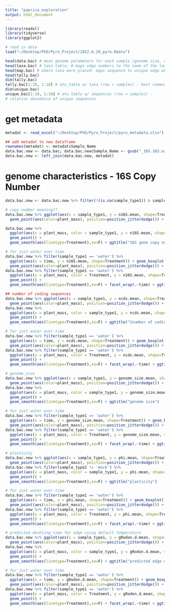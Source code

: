 ```yaml
---
title: "paprica_exploration"
output: html_document
---
```


```r
library(readxl)
library(tidyverse)
library(ggplot2)
```


```r
# read in data
load("~/Desktop/PhD/Pyro_Project/2022.6.29_pyro.Rdata")

head(data.bac) # mean genome parameters for each sample (genome size, etc.)
head(taxa.bac) # taxa table; # maps edge numbers to the name of the lowest consensus taxonomy
head(map.bac) # where taxa were placed- maps sequence to unique edge where it was placed
head(tally.bac)
dim(tally.bac)
tally.bac[1:10, 1:10] # otu_table w/ taxa (row = samples) - best community structure?
dim(unique.bac)
unique.bac[1:10, 1:10] # otu table w/ sequences (row = samples) - 
# relative abundance of unique sequences
```
# get metadata
```r
metadat <- read_excel("~/Desktop/PhD/Pyro_Project/pyro_metadata.xlsx")

## add metadat to new dataframe
rownames(metadat) <- metadat$Sample_Name
data.bac.new <- data.bac; data.bac.new$Sample_Name <- gsub("_16S.16S.exp.", "", rownames(data.bac.new))
data.bac.new <- left_join(data.bac.new, metadat)

```


# genome characteristics - 16S Copy Number
```r
data.bac.new <- data.bac.new %>% filter(!(is.na(sample_type1)) & sample_type1 != 'mock') 

# copy number meaning??
data.bac.new %>% ggplot(aes(x = sample_type1, y = n16S.mean, shape=Treatment)) + geom_boxplot() + 
  geom_point(aes(color=plant_mass), position=position_jitterdodge()) + ggtitle("16S gene copy number")

data.bac.new %>% 
  ggplot(aes(x = plant_mass, color = sample_type1, y = n16S.mean, shape=Treatment)) + 
  geom_point() + 
  geom_smooth(aes(linetype=Treatment),se=F) + ggtitle("16S gene copy number")

# for just water over time
data.bac.new %>% filter(sample_type1 == 'water') %>%
  ggplot(aes(x = time, y = n16S.mean, shape=Treatment)) + geom_boxplot() + 
  geom_point(aes(color=plant_mass), position=position_jitterdodge()) + ggtitle("16S gene copy number")
data.bac.new %>% filter(sample_type1 == 'water') %>%
  ggplot(aes(x = plant_mass, color = Treatment, y = n16S.mean, shape=Treatment)) + 
  geom_point() + 
  geom_smooth(aes(linetype=Treatment),se=F) + facet_wrap(.~time) + ggtitle("16S gene copy number")
```


```r
## number of coding sequences
data.bac.new %>% ggplot(aes(x = sample_type1, y = ncds.mean, shape=Treatment)) + geom_boxplot() + 
  geom_point(aes(color=plant_mass), position=position_jitterdodge()) + ggtitle("number of coding sequences")
data.bac.new %>% 
  ggplot(aes(x = plant_mass, color = sample_type1, y = ncds.mean, shape=Treatment)) + 
  geom_point() + 
  geom_smooth(aes(linetype=Treatment),se=F) + ggtitle("1number of coding sequences")

# for just water over time
data.bac.new %>% filter(sample_type1 == 'water') %>%
  ggplot(aes(x = time, y = ncds.mean, shape=Treatment)) + geom_boxplot() + 
  geom_point(aes(color=plant_mass), position=position_jitterdodge()) + ggtitle("coding seqs")
data.bac.new %>% filter(sample_type1 == 'water') %>%
  ggplot(aes(x = plant_mass, color = Treatment, y = ncds.mean, shape=Treatment)) + 
  geom_point() + 
  geom_smooth(aes(linetype=Treatment),se=F) + facet_wrap(.~time) + ggtitle("coding seqs")
```


```r
# genome_size
data.bac.new %>% ggplot(aes(x = sample_type1, y = genome_size.mean, shape=Treatment)) + geom_boxplot() + 
  geom_point(aes(color=plant_mass), position=position_jitterdodge()) + ggtitle("genome size")
data.bac.new %>% 
  ggplot(aes(x = plant_mass, color = sample_type1, y = genome_size.mean, shape=Treatment)) + 
  geom_point() + 
  geom_smooth(aes(linetype=Treatment),se=F) + ggtitle("genome size")

# for just water over time
data.bac.new %>% filter(sample_type1 == 'water') %>%
  ggplot(aes(x = time, y = genome_size.mean, shape=Treatment)) + geom_boxplot() + 
  geom_point(aes(color=plant_mass), position=position_jitterdodge()) + ggtitle("genome size")
data.bac.new %>% filter(sample_type1 == 'water') %>%
  ggplot(aes(x = plant_mass, color = Treatment, y = genome_size.mean, shape=Treatment)) + 
  geom_point() + 
  geom_smooth(aes(linetype=Treatment),se=F) + facet_wrap(.~time) + ggtitle("genome size")
```


```r
# plasticity
data.bac.new %>% ggplot(aes(x = sample_type1, y = phi.mean, shape=Treatment)) + geom_boxplot() + 
  geom_point(aes(color=plant_mass), position=position_jitterdodge()) + ggtitle("plasticity")
data.bac.new %>% filter(sample_type2 != 'mock') %>%
  ggplot(aes(x = plant_mass, color = sample_type1, y = phi.mean, shape=Treatment)) + 
  geom_point() + 
  geom_smooth(aes(linetype=Treatment),se=F) + ggtitle("plasticity")

# for just water over time
data.bac.new %>% filter(sample_type1 == 'water') %>%
  ggplot(aes(x = time, y = phi.mean, shape=Treatment)) + geom_boxplot() + 
  geom_point(aes(color=plant_mass), position=position_jitterdodge()) + ggtitle("plasticity")
data.bac.new %>% filter(sample_type1 == 'water') %>%
  ggplot(aes(x = plant_mass, color = Treatment, y = phi.mean, shape=Treatment)) + 
  geom_point() + 
  geom_smooth(aes(linetype=Treatment),se=F) + facet_wrap(.~time) + ggtitle("plasticity")
```


```r
# predicted doubling time for edge using default temperature
data.bac.new %>% ggplot(aes(x = sample_type1, y = gRodon.d.mean, shape=Treatment)) + geom_boxplot() + 
  geom_point(aes(color=plant_mass), position=position_jitterdodge()) + ggtitle("predicted edge doubling time")
data.bac.new %>% 
  ggplot(aes(x = plant_mass, color = sample_type1, y = gRodon.d.mean, shape=Treatment)) + 
  geom_point() + 
  geom_smooth(aes(linetype=Treatment),se=F) + ggtitle("predicted edge doubling time")

# for just water over time
data.bac.new %>% filter(sample_type1 == 'water') %>%
  ggplot(aes(x = time, y = gRodon.d.mean, shape=Treatment)) + geom_boxplot() + 
  geom_point(aes(color=plant_mass), position=position_jitterdodge()) + ggtitle("predicted edge doubling time")
data.bac.new %>% filter(sample_type1 == 'water') %>%
  ggplot(aes(x = plant_mass, color = Treatment, y = gRodon.d.mean, shape=Treatment)) + 
  geom_point() + 
  geom_smooth(aes(linetype=Treatment),se=F) + facet_wrap(.~time) + ggtitle("predicted edge doubling time")

```



